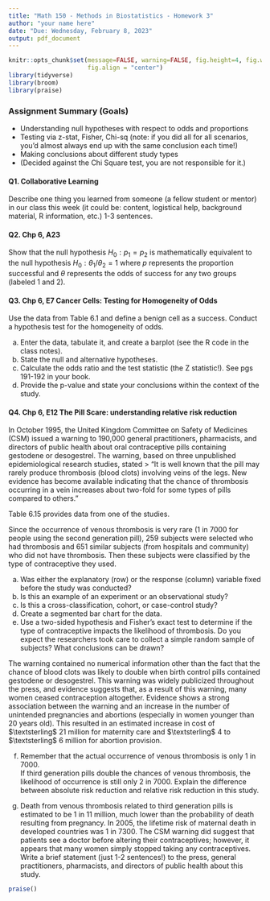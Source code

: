 ```yaml
---
title: "Math 150 - Methods in Biostatistics - Homework 3"
author: "your name here"
date: "Due: Wednesday, February 8, 2023"
output: pdf_document
---
```


```r
knitr::opts_chunk$set(message=FALSE, warning=FALSE, fig.height=4, fig.width=6.5, 
                      fig.align = "center")
library(tidyverse)
library(broom)
library(praise)
```


### Assignment Summary (Goals)
* Understanding null hypotheses with respect to odds and proportions
* Testing via z-stat, Fisher, Chi-sq (note: if you did all for all scenarios, you'd almost always end up with the same conclusion each time!)
* Making conclusions about different study types
* (Decided against the Chi Square test, you are not responsible for it.)

#### Q1. Collaborative Learning
Describe one thing you learned from someone (a fellow student or mentor) in our class this week (it could be: content, logistical help, background material, R information, etc.)  1-3 sentences.


#### Q2. Chp 6, A23   

Show that the null hypothesis $H_0: p_1 = p_2$ is mathematically equivalent to the null hypothesis $H_0: \theta_1 / \theta_2 = 1$ where $p$ represents the proportion successful and $\theta$ represents the odds of success for any two groups (labeled 1 and 2).

#### Q3. Chp 6, E7 Cancer Cells: Testing for Homogeneity of Odds

Use the data from Table 6.1 and define a benign cell as a success.  Conduct a hypothesis test for the homogeneity of odds.  

(a) Enter the data, tabulate it, and create a barplot (see the R code in the class notes).
(b) State the null and alternative hypotheses. 
(c) Calculate the odds ratio and the test statistic (the Z statistic!).
See pgs 191-192 in your book.
(d) Provide the p-value and state your conclusions within the context of the study.

#### Q4.  Chp 6, E12  The Pill Scare: understanding relative risk reduction

In October 1995, the United Kingdom Committee on Safety of Medicines (CSM) issued a warning to 190,000 general practitioners, pharmacists, and directors of public health about oral contraceptive pills containing gestodene or desogestrel. 
The warning, based on three unpublished epidemiological research studies, stated
> "It is well known that the pill may rarely produce thrombosis (blood clots) involving veins of the legs. New evidence has become available indicating that the chance of thrombosis occurring in a vein increases about two-fold for some types of pills compared to others."

Table 6.15 provides data from one of the studies.

Since the occurrence of venous thrombosis is very rare (1 in 7000 for people using the second generation pill), 259 subjects were selected who had thrombosis and 651 similar subjects (from hospitals and community) who did not have thrombosis.  Then these subjects were classified by the type of contraceptive they used.

(a) Was either the explanatory (row) or the response (column) variable fixed before the study was conducted?
(b) Is this an example of an experiment or an observational study?
(c) Is this a cross-classification, cohort, or case-control study?
(d) Create a segmented bar chart for the data.
(e) Use a two-sided hypothesis and Fisher's exact test to determine if the type of contraceptive impacts the likelihood of thrombosis.
Do you expect the researchers took care to collect a simple random sample of subjects?
What conclusions can be drawn?  

The warning contained no numerical information other than the fact that the chance of blood clots was likely to double when birth control pills contained gestodene or desogestrel.
This warning was widely publicized throughout the press, and evidence suggests that, as a result of this warning, many women ceased contraception altogether.
Evidence shows a strong association between the warning and an increase in the number of unintended pregnancies and abortions (especially in women younger than 20 years old).
This resulted in an estimated increase in cost of $\textsterling$ 21 million for maternity care and $\textsterling$ 4 to $\textsterling$ 6 million for abortion provision.

(f) Remember that the actual occurrence of venous thrombosis is only 1 in 7000.  
If third generation pills double the chances of venous thrombosis, the likelihood of occurrence is still only 2 in 7000.
Explain the difference between absolute risk reduction and relative risk reduction in this study.

(g) Death from venous thrombosis related to third generation pills is estimated to be 1 in 11 million, much lower than the probability of death resulting from pregnancy. 
In 2005, the lifetime risk of maternal death in developed countries was 1 in 7300.
The CSM warning did suggest that patients see a doctor before altering their contraceptives; however, it appears that many women simply stopped taking any contraceptives.
Write a brief statement (just 1-2 sentences!) to the press, general practitioners, pharmacists, and directors of public health about this study.



```r
praise()
```


